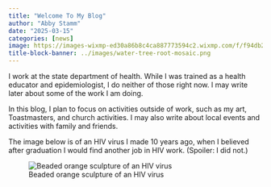 ```yaml
---
title: "Welcome To My Blog"
author: "Abby Stamm"
date: "2025-03-15"
categories: [news]
image: https://images-wixmp-ed30a86b8c4ca887773594c2.wixmp.com/f/f94db2db-b96a-432a-94d7-028d717c10a1/d8hytr4-02e87ec5-cc92-49ae-b156-dc43959b3c45.jpg/v1/fit/w_600,h_569,q_70,strp/beaded_hiv_virus_by_anabiyeni_d8hytr4-375w-2x.jpg?token=eyJ0eXAiOiJKV1QiLCJhbGciOiJIUzI1NiJ9.eyJzdWIiOiJ1cm46YXBwOjdlMGQxODg5ODIyNjQzNzNhNWYwZDQxNWVhMGQyNmUwIiwiaXNzIjoidXJuOmFwcDo3ZTBkMTg4OTgyMjY0MzczYTVmMGQ0MTVlYTBkMjZlMCIsIm9iaiI6W1t7ImhlaWdodCI6Ijw9NTY5IiwicGF0aCI6IlwvZlwvZjk0ZGIyZGItYjk2YS00MzJhLTk0ZDctMDI4ZDcxN2MxMGExXC9kOGh5dHI0LTAyZTg3ZWM1LWNjOTItNDlhZS1iMTU2LWRjNDM5NTliM2M0NS5qcGciLCJ3aWR0aCI6Ijw9NjAwIn1dXSwiYXVkIjpbInVybjpzZXJ2aWNlOmltYWdlLm9wZXJhdGlvbnMiXX0.fJumuJbPyItodXvCz7rX5ynNuA5bFGKo4IOgyeyQQs8
title-block-banner: ../images/water-tree-root-mosaic.png
---
```


I work at the state department of health. While I was trained as a health educator and epidemiologist, I do neither of those right now. I may write later about some of the work I am doing.

In this blog, I plan to focus on activities outside of work, such as my art, Toastmasters, and church activities. I may also write about local events and activities with family and friends. 

The image below is of an HIV virus I made 10 years ago, when I believed after graduation I would find another job in HIV work. (Spoiler: I did not.) 

![Beaded orange sculpture of an HIV virus](https://images-wixmp-ed30a86b8c4ca887773594c2.wixmp.com/f/f94db2db-b96a-432a-94d7-028d717c10a1/d8hytr4-02e87ec5-cc92-49ae-b156-dc43959b3c45.jpg/v1/fit/w_600,h_569,q_70,strp/beaded_hiv_virus_by_anabiyeni_d8hytr4-375w-2x.jpg?token=eyJ0eXAiOiJKV1QiLCJhbGciOiJIUzI1NiJ9.eyJzdWIiOiJ1cm46YXBwOjdlMGQxODg5ODIyNjQzNzNhNWYwZDQxNWVhMGQyNmUwIiwiaXNzIjoidXJuOmFwcDo3ZTBkMTg4OTgyMjY0MzczYTVmMGQ0MTVlYTBkMjZlMCIsIm9iaiI6W1t7ImhlaWdodCI6Ijw9NTY5IiwicGF0aCI6IlwvZlwvZjk0ZGIyZGItYjk2YS00MzJhLTk0ZDctMDI4ZDcxN2MxMGExXC9kOGh5dHI0LTAyZTg3ZWM1LWNjOTItNDlhZS1iMTU2LWRjNDM5NTliM2M0NS5qcGciLCJ3aWR0aCI6Ijw9NjAwIn1dXSwiYXVkIjpbInVybjpzZXJ2aWNlOmltYWdlLm9wZXJhdGlvbnMiXX0.fJumuJbPyItodXvCz7rX5ynNuA5bFGKo4IOgyeyQQs8)
